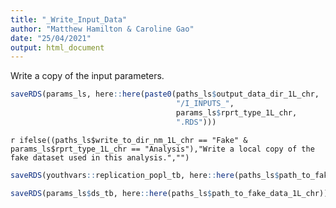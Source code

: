 ---
title: "_Write_Input_Data"
author: "Matthew Hamilton & Caroline Gao"
date: "25/04/2021"
output: html_document
---

Write a copy of the input parameters.

```{r }
saveRDS(params_ls, here::here(paste0(paths_ls$output_data_dir_1L_chr,
                                     "/I_INPUTS_",
                                     params_ls$rprt_type_1L_chr,
                                     ".RDS")))
```

`r ifelse((paths_ls$write_to_dir_nm_1L_chr == "Fake" & params_ls$rprt_type_1L_chr == "Analysis"),"Write a local copy of the fake dataset used in this analysis.","")`

```{r echo = (is.null(params_ls$ds_tb) & paths_ls$write_to_dir_nm_1L_chr == "Fake" & params_ls$rprt_type_1L_chr == "Analysis"), eval = (is.null(params_ls$ds_tb) & paths_ls$write_to_dir_nm_1L_chr == "Fake" & params_ls$rprt_type_1L_chr == "Analysis")}
saveRDS(youthvars::replication_popl_tb, here::here(paths_ls$path_to_fake_data_1L_chr))
```

```{r echo = (!is.null(params_ls$ds_tb) & paths_ls$write_to_dir_nm_1L_chr == "Fake" & params_ls$rprt_type_1L_chr == "Analysis"), eval = (!is.null(params_ls$ds_tb) & paths_ls$write_to_dir_nm_1L_chr == "Fake" & params_ls$rprt_type_1L_chr == "Analysis")}
saveRDS(params_ls$ds_tb, here::here(paths_ls$path_to_fake_data_1L_chr))
```

